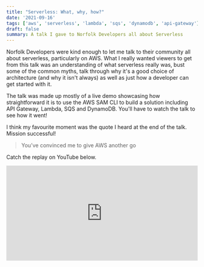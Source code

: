 ```yaml
---
title: "Serverless: What, why, how?"
date: '2021-09-16'
tags: ['aws', 'serverless', 'lambda', 'sqs', 'dynamodb', 'api-gateway']
draft: false
summary: A talk I gave to Norfolk Developers all about Serverless
---
```


Norfolk Developers were kind enough to let me talk to their community all about serverless, particularly on AWS. 
What I really wanted viewers to get from this talk was an understanding of what serverless really was, bust some of the common myths, talk through
why it's a good choice of architecture (and why it isn't always) as well as just how a developer can get started with it.

The talk was made up mostly of a live demo showcasing how straightforward it is to use the AWS SAM CLI to build a solution including API Gateway, 
Lambda, SQS and DynamoDB. You'll have to watch the talk to see how it went!

I think my favourite moment was the quote I heard at the end of the talk. Mission successful!

> You’ve convinced me to give AWS another go

Catch the replay on YouTube below.

<iframe 
  width="100%" 
  height="250"
  src="https://www.youtube.com/embed/6hBmjYPNdnc" 
  title="Serverless: What, why, how?" 
  frameborder="0" 
  allow="accelerometer; autoplay; clipboard-write; encrypted-media; gyroscope; picture-in-picture" 
  allowfullscreen
></iframe>